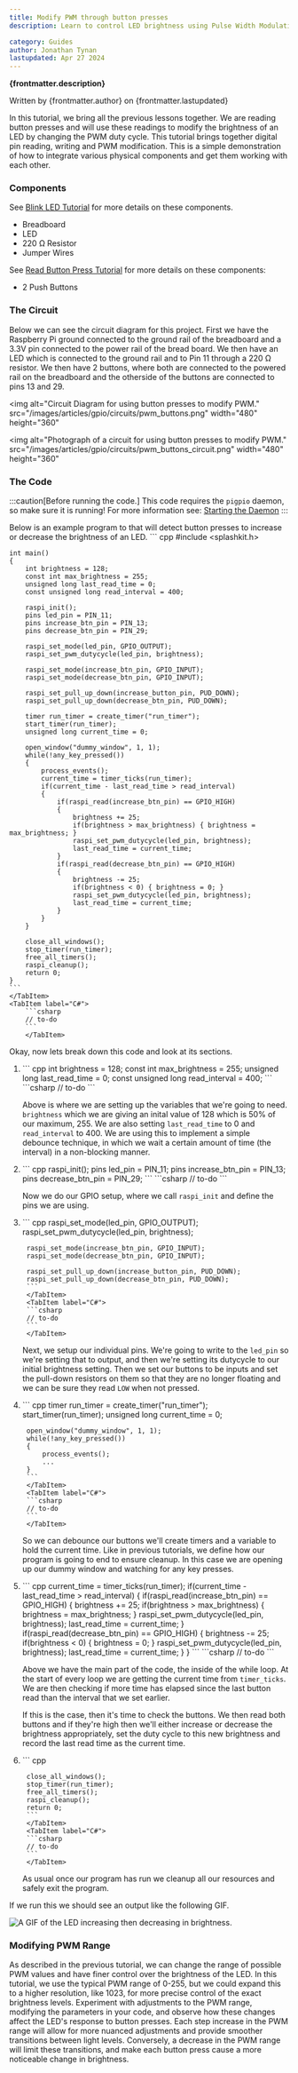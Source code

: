 ```yaml
---
title: Modify PWM through button presses
description: Learn to control LED brightness using Pulse Width Modulation (PWM) by button presses on a Raspberry Pi.

category: Guides
author: Jonathan Tynan
lastupdated: Apr 27 2024
---
```



**{frontmatter.description}**

Written by {frontmatter.author} on {frontmatter.lastupdated}

In this tutorial, we bring all the previous lessons together. We are reading button presses and will use these readings to modify the brightness of an LED by changing the PWM duty cycle. This tutorial brings together digital pin reading, writing and PWM modification. This is a simple demonstration of how to integrate various physical components and get them working with each other.

### Components

See [Blink LED Tutorial](/guides/gpio/10-00-blink-led/#components) for more details on these components.

- Breadboard
- LED
- 220 Ω Resistor
- Jumper Wires

See [Read Button Press Tutorial](/guides/gpio/10-01-read-button-press/#components) for more details on these components:

- 2 Push Buttons

### The Circuit

Below we can see the circuit diagram for this project. First we have the Raspberry Pi ground connected to the ground rail of the breadboard and a 3.3V pin connected to the power rail of the bread board. We then have an LED which is connected to the ground rail and to Pin 11 through a 220 Ω  resistor. We then have 2 buttons, where both are connected to the powered rail on the breadboard and the otherside of the buttons are connected to pins 13 and 29.

<img
  alt="Circuit Diagram for using button presses to modify PWM."
  src="/images/articles/gpio/circuits/pwm_buttons.png"
  width="480"
  height="360"
></img>



<img
  alt="Photograph of a circuit for using button presses to modify PWM."
  src="/images/articles/gpio/circuits/pwm_buttons_circuit.png"
  width="480"
  height="360"
></img>

### The Code

:::caution[Before running the code.]
This code requires the `pigpio` daemon, so make sure it is running! For more information see: [Starting the Daemon](/guides/gpio/10-00-blink-led/#starting-the-daemon)
:::

Below is an example program to that will detect button presses to increase or decrease the brightness of an LED.
<Tabs>
    <TabItem label="C++">
    ``` cpp
    #include <splashkit.h>

    int main()
    {
        int brightness = 128;
        const int max_brightness = 255;
        unsigned long last_read_time = 0;
        const unsigned long read_interval = 400;

        raspi_init();
        pins led_pin = PIN_11;
        pins increase_btn_pin = PIN_13;
        pins decrease_btn_pin = PIN_29;

        raspi_set_mode(led_pin, GPIO_OUTPUT);
        raspi_set_pwm_dutycycle(led_pin, brightness);

        raspi_set_mode(increase_btn_pin, GPIO_INPUT);
        raspi_set_mode(decrease_btn_pin, GPIO_INPUT);

        raspi_set_pull_up_down(increase_button_pin, PUD_DOWN);
        raspi_set_pull_up_down(decrease_btn_pin, PUD_DOWN);

        timer run_timer = create_timer("run_timer");
        start_timer(run_timer);
        unsigned long current_time = 0;

        open_window("dummy_window", 1, 1);
        while(!any_key_pressed())
        {
            process_events();
            current_time = timer_ticks(run_timer);
            if(current_time - last_read_time > read_interval)
            {
                if(raspi_read(increase_btn_pin) == GPIO_HIGH)
                {
                    brightness += 25;
                    if(brightness > max_brightness) { brightness = max_brightness; }
                    raspi_set_pwm_dutycycle(led_pin, brightness);
                    last_read_time = current_time;
                }
                if(raspi_read(decrease_btn_pin) == GPIO_HIGH)
                {
                    brightness -= 25;
                    if(brightness < 0) { brightness = 0; }
                    raspi_set_pwm_dutycycle(led_pin, brightness);
                    last_read_time = current_time;
                }
            }
        }

        close_all_windows();
        stop_timer(run_timer);
        free_all_timers();
        raspi_cleanup();
        return 0;
    }
    ```
    </TabItem>
    <TabItem label="C#">
        ```csharp
        // to-do
        ```
        </TabItem>
</Tabs>

Okay, now lets break down this code and look at its sections.

1.
    <Tabs>
        <TabItem label="C++">
        ``` cpp
        int brightness = 128;
        const int max_brightness = 255;
        unsigned long last_read_time = 0;
        const unsigned long read_interval = 400;
        ```
        </TabItem>
        <TabItem label="C#">
        ```csharp
        // to-do
        ```
        </TabItem>
    </Tabs>

    Above is where we are setting up the variables that we're going to need. `brightness` which we are giving an inital value of 128 which is 50% of our maximum, 255. We are also setting `last_read_time` to 0 and `read_interval` to 400. We are using this to implement a simple debounce technique, in which we wait a certain amount of time (the interval) in a non-blocking manner.
2.
    <Tabs>
        <TabItem label="C++">
        ``` cpp
        raspi_init();
        pins led_pin = PIN_11;
        pins increase_btn_pin = PIN_13;
        pins decrease_btn_pin = PIN_29;
        ```
        </TabItem>
        <TabItem label="C#">
        ```csharp
        // to-do
        ```
        </TabItem>
    </Tabs>

    Now we do our GPIO setup, where we call `raspi_init` and define the pins we are using.
3.
    <Tabs>
        <TabItem label="C++">
        ``` cpp
        raspi_set_mode(led_pin, GPIO_OUTPUT);
        raspi_set_pwm_dutycycle(led_pin, brightness);

        raspi_set_mode(increase_btn_pin, GPIO_INPUT);
        raspi_set_mode(decrease_btn_pin, GPIO_INPUT);

        raspi_set_pull_up_down(increase_button_pin, PUD_DOWN);
        raspi_set_pull_up_down(decrease_btn_pin, PUD_DOWN);
        ```
        </TabItem>
        <TabItem label="C#">
        ```csharp
        // to-do
        ```
        </TabItem>
    </Tabs>

    Next, we setup our individual pins. We're going to write to the `led_pin` so we're setting that to output, and then we're setting its dutycycle to our initial brightness setting. Then we set our buttons to be inputs and set the pull-down resistors on them so that they are no longer floating and we can be sure they read `LOW` when not pressed.

4.
    <Tabs>
        <TabItem label="C++">
        ``` cpp
        timer run_timer = create_timer("run_timer");
        start_timer(run_timer);
        unsigned long current_time = 0;

        open_window("dummy_window", 1, 1);
        while(!any_key_pressed())
        {
            process_events();
            ...
        }
        ```
        </TabItem>
        <TabItem label="C#">
        ```csharp
        // to-do
        ```
        </TabItem>
    </Tabs>

    So we can debounce our buttons we'll create timers and a variable to hold the current time. Like in previous tutorials, we define how our program is going to end to ensure cleanup. In this case we are opening up our dummy window and watching for any key presses.

5.
    <Tabs>
        <TabItem label="C++">
        ``` cpp
        current_time = timer_ticks(run_timer);
        if(current_time - last_read_time > read_interval)
        {
            if(raspi_read(increase_btn_pin) == GPIO_HIGH)
            {
                brightness += 25;
                if(brightness > max_brightness) { brightness = max_brightness; }
                raspi_set_pwm_dutycycle(led_pin, brightness);
                last_read_time = current_time;
            }
            if(raspi_read(decrease_btn_pin) == GPIO_HIGH)
            {
                brightness -= 25;
                if(brightness < 0) { brightness = 0; }
                raspi_set_pwm_dutycycle(led_pin, brightness);
                last_read_time = current_time;
            }
        }
        ```
        </TabItem>
        <TabItem label="C#">
        ```csharp
        // to-do
        ```
        </TabItem>
    </Tabs>

    Above we have the main part of the code, the inside of the while loop. At the start of every loop we are getting the current time from `timer_ticks`. We are then checking if more time has elapsed since the last button read than the interval that we set earlier.

    If this is the case, then it's time to check the buttons. We then read both buttons and if they're high then we'll either increase or decrease the brightness appropriately, set the duty cycle to this new brightness and record the last read time as the current time.
6.
    <Tabs>
        <TabItem label="C++">
        ``` cpp

        close_all_windows();
        stop_timer(run_timer);
        free_all_timers();
        raspi_cleanup();
        return 0;
        ```
        </TabItem>
        <TabItem label="C#">
        ```csharp
        // to-do
        ```
        </TabItem>
    </Tabs>

    As usual once our program has run we cleanup all our resources and safely exit the program.

If we run this we should see an output like the following GIF.

![A GIF of the LED increasing then decreasing in brightness.](/gifs/articles/gpio/pwm_button.gif)

### Modifying PWM Range

As described in the previous tutorial, we can change the range of possible PWM values and have finer control over the brightness of the LED. In this tutorial, we use the typical PWM range of 0-255, but we could expand this to a higher resolution, like 1023, for more precise control of the exact brightness levels. Experiment with adjustments to the PWM range, modifying the parameters in your code, and observe how these changes affect the LED's response to button presses. Each step increase in the PWM range will allow for more nuanced adjustments and provide smoother transitions between light levels. Conversely, a decrease in the PWM range will limit these transitions, and make each button press cause a more noticeable change in brightness.
